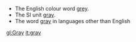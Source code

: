 {{disambig}}

* The English colour word [[grey]].
* The SI unit [[gray (SI)|gray]].
* The word [[gray (non-English)|gray]] in languages other than English

[[gl:Gray]]
[[it:gray]]